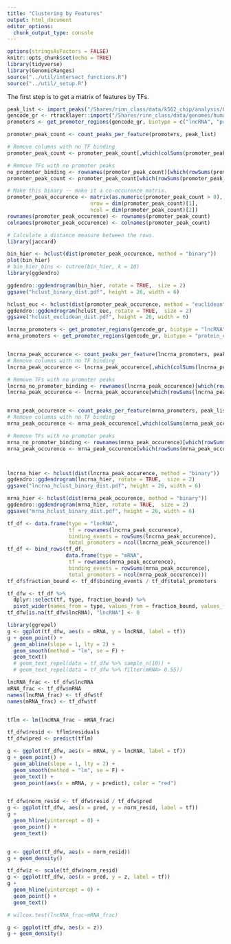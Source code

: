 ```yaml
---
title: "Clustering by Features"
output: html_document
editor_options: 
  chunk_output_type: console
---
```


```r
options(stringsAsFactors = FALSE)
knitr::opts_chunk$set(echo = TRUE)
library(tidyverse)
library(GenomicRanges)
source("../util/intersect_functions.R")
source("../util/_setup.R")
```


The first step is to get a matrix of features by TFs.

```r
peak_list <- import_peaks("/Shares/rinn_class/data/k562_chip/analysis/00_consensus_peaks/results/")
gencode_gr <- rtracklayer::import("/Shares/rinn_class/data/genomes/human/gencode/v32/gencode.v32.annotation.gtf")
promoters <- get_promoter_regions(gencode_gr, biotype = c("lncRNA", "protein_coding"))

promoter_peak_count <- count_peaks_per_feature(promoters, peak_list)

# Remove columns with no TF binding
promoter_peak_count <- promoter_peak_count[,which(colSums(promoter_peak_count) > 0)]

# Remove TFs with no promoter peaks
no_promoter_binding <- rownames(promoter_peak_count)[which(rowSums(promoter_peak_count) == 0)]
promoter_peak_count <- promoter_peak_count[which(rowSums(promoter_peak_count) > 0),]

# Make this binary -- make it a co-occurence matrix.
promoter_peak_occurence <- matrix(as.numeric(promoter_peak_count > 0), 
                           nrow = dim(promoter_peak_count)[1],
                           ncol = dim(promoter_peak_count)[2])
rownames(promoter_peak_occurence) <- rownames(promoter_peak_count)
colnames(promoter_peak_occurence) <- colnames(promoter_peak_count)
```


```r
# Calculate a distance measure between the rows.
library(jaccard)

bin_hier <- hclust(dist(promoter_peak_occurence, method = "binary"))
plot(bin_hier)
# bin_hier_bins <- cutree(bin_hier, k = 10)
library(ggdendro)

ggdendro::ggdendrogram(bin_hier, rotate = TRUE,  size = 2)
ggsave("hclust_binary_dist.pdf", height = 26, width = 6)

hclust_euc <- hclust(dist(promoter_peak_occurence, method = "euclidean"))
ggdendro::ggdendrogram(hclust_euc, rotate = TRUE,  size = 2)
ggsave("hclust_euclidean_dist.pdf", height = 26, width = 6)
```

```r
lncrna_promoters <- get_promoter_regions(gencode_gr, biotype = "lncRNA")
mrna_promoters <- get_promoter_regions(gencode_gr, biotype = "protein_coding")


lncrna_peak_occurence <- count_peaks_per_feature(lncrna_promoters, peak_list, type = "occurence")
# Remove columns with no TF binding
lncrna_peak_occurence <- lncrna_peak_occurence[,which(colSums(lncrna_peak_occurence) > 0)]

# Remove TFs with no promoter peaks
lncrna_no_promoter_binding <- rownames(lncrna_peak_occurence)[which(rowSums(lncrna_peak_occurence) == 0)]
lncrna_peak_occurence <- lncrna_peak_occurence[which(rowSums(lncrna_peak_occurence) > 0),]


mrna_peak_occurence <- count_peaks_per_feature(mrna_promoters, peak_list, type = "occurence")
# Remove columns with no TF binding
mrna_peak_occurence <- mrna_peak_occurence[,which(colSums(mrna_peak_occurence) > 0)]

# Remove TFs with no promoter peaks
mrna_no_promoter_binding <- rownames(mrna_peak_occurence)[which(rowSums(mrna_peak_occurence) == 0)]
mrna_peak_occurence <- mrna_peak_occurence[which(rowSums(mrna_peak_occurence) > 0),]



lncrna_hier <- hclust(dist(lncrna_peak_occurence, method = "binary"))
ggdendro::ggdendrogram(lncrna_hier, rotate = TRUE,  size = 2)
ggsave("lncrna_hclust_binary_dist.pdf", height = 26, width = 6)

mrna_hier <- hclust(dist(mrna_peak_occurence, method = "binary"))
ggdendro::ggdendrogram(mrna_hier, rotate = TRUE,  size = 2)
ggsave("mrna_hclust_binary_dist.pdf", height = 26, width = 6)
```


```r
tf_df <- data.frame(type = "lncRNA", 
                    tf = rownames(lncrna_peak_occurence),
                    binding_events = rowSums(lncrna_peak_occurence),
                    total_promoters = ncol(lncrna_peak_occurence))
tf_df <- bind_rows(tf_df,
                   data.frame(type = "mRNA", 
                    tf = rownames(mrna_peak_occurence),
                    binding_events = rowSums(mrna_peak_occurence),
                    total_promoters = ncol(mrna_peak_occurence)))
tf_df$fraction_bound <- tf_df$binding_events / tf_df$total_promoters

tf_dfw <- tf_df %>%
  dplyr::select(tf, type, fraction_bound) %>%
  pivot_wider(names_from = type, values_from = fraction_bound, values_fill = 0)
tf_dfw[is.na(tf_dfw$lncRNA), "lncRNA"] <- 0

library(ggrepel)
g <- ggplot(tf_dfw, aes(x = mRNA, y = lncRNA, label = tf))
g + geom_point() +
  geom_abline(slope = 1, lty = 2) + 
  geom_smooth(method = "lm", se = F) + 
  geom_text()
  # geom_text_repel(data = tf_dfw %>% sample_n(10)) + 
  # geom_text_repel(data = tf_dfw %>% filter(mRNA> 0.55))

lncRNA_frac <- tf_dfw$lncRNA
mRNA_frac <- tf_dfw$mRNA
names(lncRNA_frac) <- tf_dfw$tf
names(mRNA_frac) <- tf_dfw$tf


tflm <- lm(lncRNA_frac ~ mRNA_frac)

tf_dfw$resid <- tflm$residuals
tf_dfw$pred <- predict(tflm)

g <- ggplot(tf_dfw, aes(x = mRNA, y = lncRNA, label = tf))
g + geom_point() +
  geom_abline(slope = 1, lty = 2) + 
  geom_smooth(method = "lm", se = F) + 
  geom_text() + 
  geom_point(aes(x = mRNA, y = predict), color = "red")


tf_dfw$norm_resid <- tf_dfw$resid / tf_dfw$pred
g <- ggplot(tf_dfw, aes(x = pred, y = norm_resid, label = tf))
g + 
  geom_hline(yintercept = 0) +
  geom_point() +
  geom_text()


g <- ggplot(tf_dfw, aes(x = norm_resid))
g + geom_density()

tf_dfw$z <- scale(tf_dfw$norm_resid)
g <- ggplot(tf_dfw, aes(x = pred, y = z, label = tf))
g + 
  geom_hline(yintercept = 0) +
  geom_point() +
  geom_text() 

# wilcox.test(lncRNA_frac~mRNA_frac)

g <- ggplot(tf_dfw, aes(x = z))
g + geom_density()
```




